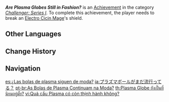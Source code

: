 {{Achievement Infobox
|id           = 82005
|order id     = 2005
|category     = Challenger: Series I
|description  = Break an [[Electro Cicin Mage]]'s shield.
|requirements = 
|primogems    = 5
|tracking     = 
|topic        = Electro Cicin Mage
}}
'''''Are Plasma Globes Still in Fashion?''''' is an [[Achievement]] in the category ''[[Challenger: Series I]]''. To complete this achievement, the player needs to break an [[Electro Cicin Mage]]'s shield.
<!--
==Trivia==

==Video Guides==
{{EVT
|video1   = 
|caption1 = 
}}
-->
==Other Languages==
{{Other Languages
|en      = Are Plasma Globes Still in Fashion?
|zhs     = 特斯拉球还流行吗？
|zhs_rm  = Tèsīlā Qiú Hái Liúxíng Ma?
|zht     = 電漿球還流行嗎？
|zht_rm  = Diànjiāng Qiú Hái Liúxíng Ma?
|zh_tl   = Are Plasma Globes Still in Fashion?
|ja      = プラズマボールがまだ流行ってる？
|ja_rm   = Purazuma Booru ga Mada Hayatteru?
|ja_tl   = Are Plasma Balls Still in Fashion?
|ko      = 테슬라 코일이 아직도 유행해?
|ko_rm   = Teseulla Koiri Ajiktto Yuhaenghae?
|ko_tl   = Are Tesla Coil Still in Fashion?
|es      = ¿Las bolas de plasma siguen de moda?
|es_tl   = Are Plasma Globes Still in Fashion?
|fr      = Les boules à plasma sont toujours à la mode&nbsp;?
|fr_tl   = Are Plasma Globes Still in Fashion?
|ru      = Плазменные лампы ещё в моде?
|ru_tl   = Are Plasma Lamps Still in Fashion?
|th      = Plasma Globe ยังเป็นที่นิยมอยู่มั้ย?
|th_rm   = 
|th_tl   = 
|vi      = Quả cầu Plasma có còn thịnh hành không?
|vi_tl   = 
|de      = Sind Plasmalampen noch in Mode?
|de_tl   = Are Plasma Lamps Still in Fashion?
|id      = Apakah Bola Plasma Masih Terkenal?
|id_tl   = Are Plasma Globes Still Popular?
|pt      = As Bolas de Plasma Continuam na Moda?
|pt_tl   = 
|tr      = Plazma Küreler Hâlâ Moda mı?
|tr_tl   = Are Plasma Globes Still in Fashion?
|it      = I globi di plasma vanno ancora di moda?
|it_tl   = 
}}

==Change History==
{{Change History|1.0}}
<!--
==References==
{{Reflist}}
-->
==Navigation==
{{Achievement Navbox|Challenger: Series I}}

[[es:¿Las bolas de plasma siguen de moda?]]
[[ja:プラズマボールがまだ流行ってる？]]
[[pt-br:As Bolas de Plasma Continuam na Moda?]]
[[th:Plasma Globe ยังเป็นที่นิยมอยู่มั้ย?]]
[[vi:Quả cầu Plasma có còn thịnh hành không?]]